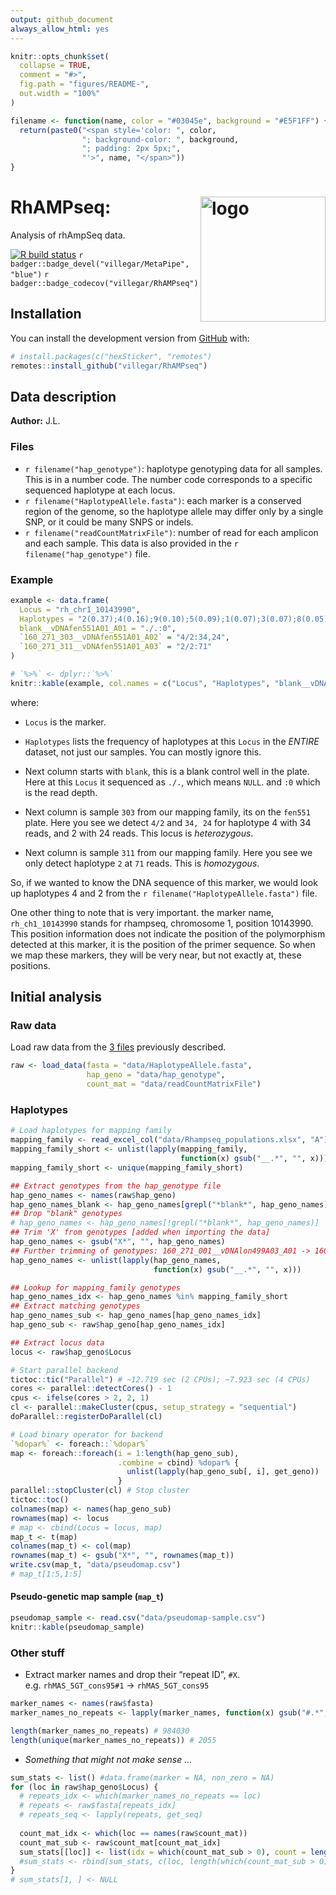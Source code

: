 ```yaml
---
output: github_document
always_allow_html: yes
---
```

<!-- README.md is generated from README.Rmd. Please edit that file -->
```r
knitr::opts_chunk$set(
  collapse = TRUE,
  comment = "#>",
  fig.path = "figures/README-",
  out.width = "100%"
)
```

```r
filename <- function(name, color = "#03045e", background = "#E5F1FF") {
  return(paste0("<span style='color: ", color, 
                "; background-color: ", background,
                "; padding: 2px 5px;", 
                "'>", name, "</span>"))
}
```
# RhAMPseq: <img src="https://raw.githubusercontent.com/villegar/RhAMPseq/master/inst/images/logo.png" alt="logo" align="right" height=200px/>
Analysis of rhAmpSeq data.

<!-- badges: start -->
[![R build status](https://github.com/villegar/RhAMPseq/workflows/R-CMD-check/badge.svg)](https://github.com/villegar/RhAMPseq/actions)
`r badger::badge_devel("villegar/MetaPipe", "blue")`
`r badger::badge_codecov("villegar/RhAMPseq")`
<!-- badges: end -->
  
## Installation

<!-- You can install the released version of RhAMPseq from [CRAN](https://CRAN.R-project.org) with: -->

<!-- ``` r -->
<!-- install.packages("RhAMPseq") -->
<!-- ``` -->

<!-- And the development version from [GitHub](https://github.com/) with: -->

You can install the development version from [GitHub](https://github.com/) with:
``` r
# install.packages(c("hexSticker", "remotes")
remotes::install_github("villegar/RhAMPseq")
```

## Data description
**Author:** J.L.

### Files
- `r filename("hap_genotype")`: haplotype genotyping data for all samples. This is in a number code. 
The number code corresponds to a specific sequenced haplotype at each locus. 
- `r filename("HaplotypeAllele.fasta")`: each marker is a conserved region of the genome, so the haplotype allele may differ only by a single SNP, or it could be many SNPS or indels.  
- `r filename("readCountMatrixFile")`: number of read for each amplicon and each sample.  This data is also provided in the `r  filename("hap_genotype")` file.

### Example
```r
example <- data.frame(
  Locus	= "rh_chr1_10143990",
  Haplotypes = "2(0.37);4(0.16);9(0.10);5(0.09);1(0.07);3(0.07);8(0.05);13(0.04);6(0.03);7(0.03);",
  blank__vDNAfen551A01_A01 = "./.:0",
  `160_271_303__vDNAfen551A01_A02` = "4/2:34,24",
  `160_271_311__vDNAfen551A01_A03` = "2/2:71"
)

# `%>%` <- dplyr::`%>%`
knitr::kable(example, col.names = c("Locus", "Haplotypes", "blank__vDNAfen551A01_A01", "160_271_303__vDNAfen551A01_A02", "160_271_311__vDNAfen551A01_A03"))
```

where:

- `Locus` is the marker.  

- `Haplotypes` lists the frequency of haplotypes at this `Locus` in the _ENTIRE_ dataset, not just our samples. You can mostly ignore this.

- Next column starts with `blank`, this is a blank control well in the plate. Here at this `Locus` it sequenced as `./.`, which means `NULL`.  and `:0` which is the read depth.  

- Next column is sample `303` from our mapping family, its on the `fen551` plate.  Here you see we detect `4/2` and `34, 24` for haplotype 4 with 34 reads, and 2 with 24 reads. This locus is _heterozygous_.

- Next column is sample `311` from our mapping family.  Here you see we only detect haplotype `2` at `71` reads. This is _homozygous_. 

So, if we wanted to know the DNA sequence of this marker, we would look up haplotypes 4 and 2 from the `r filename("HaplotypeAllele.fasta")` file.  

One other thing to note that is very important.  the marker name, `rh_ch1_10143990` stands for rhampseq, chromosome 1, position 10143990.  This position information does not indicate the position of the polymorphism detected at this marker, it is the position of the primer sequence.  So when we map these markers, they will be very near, but not exactly at, these positions.  

## Initial analysis

### Raw data 
Load raw data from the [3 files](#files) previously described.

```r
raw <- load_data(fasta = "data/HaplotypeAllele.fasta", 
                 hap_geno = "data/hap_genotype",
                 count_mat = "data/readCountMatrixFile")
```

### Haplotypes
```r
# Load haplotypes for mapping family
mapping_family <- read_excel_col("data/Rhampseq_populations.xlsx", "A")
mapping_family_short <- unlist(lapply(mapping_family, 
                                      function(x) gsub("__.*", "", x)))
mapping_family_short <- unique(mapping_family_short)

## Extract genotypes from the hap_genotype file
hap_geno_names <- names(raw$hap_geno)
hap_geno_names_blank <- hap_geno_names[grepl("*blank*", hap_geno_names)]
## Drop "blank" genotypes
# hap_geno_names <- hap_geno_names[!grepl("*blank*", hap_geno_names)]
## Trim 'X' from genotypes [added when importing the data]
hap_geno_names <- gsub("X*", "", hap_geno_names)
## Further trimming of genotypes: 160_271_001__vDNAlon499A03_A01 -> 160_271_001
hap_geno_names <- unlist(lapply(hap_geno_names, 
                                function(x) gsub("__.*", "", x)))

## Lookup for mapping_family genotypes
hap_geno_names_idx <- hap_geno_names %in% mapping_family_short
## Extract matching genotypes
hap_geno_names_sub <- hap_geno_names[hap_geno_names_idx]
hap_geno_sub <- raw$hap_geno[hap_geno_names_idx]

## Extract locus data
locus <- raw$hap_geno$Locus

# Start parallel backend
tictoc::tic("Parallel") # ~12.719 sec (2 CPUs); ~7.923 sec (4 CPUs)
cores <- parallel::detectCores() - 1
cpus <- ifelse(cores > 2, 2, 1)
cl <- parallel::makeCluster(cpus, setup_strategy = "sequential")
doParallel::registerDoParallel(cl)

# Load binary operator for backend
`%dopar%` <- foreach::`%dopar%`
map <- foreach::foreach(i = 1:length(hap_geno_sub), 
                        .combine = cbind) %dopar% {
                          unlist(lapply(hap_geno_sub[, i], get_geno))
                        }
parallel::stopCluster(cl) # Stop cluster
tictoc::toc()
colnames(map) <- names(hap_geno_sub)
rownames(map) <- locus
# map <- cbind(Locus = locus, map)
map_t <- t(map)
colnames(map_t) <- col(map)
rownames(map_t) <- gsub("X*", "", rownames(map_t))
write.csv(map_t, "data/pseudomap.csv")
# map_t[1:5,1:5]
```
#### Pseudo-genetic map sample (`map_t`)

```r
pseudomap_sample <- read.csv("data/pseudomap-sample.csv")
knitr::kable(pseudomap_sample)
```

### Other stuff
- Extract marker names and drop their "repeat ID", `#X`.
e.g. `rhMAS_5GT_cons95#1` -> `rhMAS_5GT_cons95`

```r
marker_names <- names(raw$fasta)
marker_names_no_repeats <- lapply(marker_names, function(x) gsub("#.*", "", x))

length(marker_names_no_repeats) # 984030
length(unique(marker_names_no_repeats)) # 2055
```

- _Something that might not make sense ..._

```r
sum_stats <- list() #data.frame(marker = NA, non_zero = NA)
for (loc in raw$hap_geno$Locus) {
  # repeats_idx <- which(marker_names_no_repeats == loc)
  # repeats <- raw$fasta[repeats_idx]
  # repeats_seq <- lapply(repeats, get_seq)
  
  count_mat_idx <- which(loc == names(raw$count_mat))
  count_mat_sub <- raw$count_mat[count_mat_idx]
  sum_stats[[loc]] <- list(idx = which(count_mat_sub > 0), count = length(unlist(count_mat_sub)))
  #sum_stats <- rbind(sum_stats, c(loc, length(which(count_mat_sub > 0))))
}
# sum_stats[1, ] <- NULL
```

